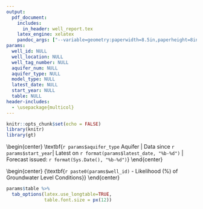 ```yaml
---
output:
  pdf_document:
    includes:
      in_header: well_report.tex
    latex_engine: xelatex
    pandoc_args: ["--variable=geometry:paperwidth=8.5in,paperheight=8in,margin=0.25in"]
params:
  well_id: NULL
  well_location: NULL
  well_tag_number: NULL
  aquifer_num: NULL
  aquifer_type: NULL
  model_type: NULL
  latest_date: NULL
  start_year: NULL
  table: NULL
header-includes:
  - \usepackage{multicol}
---
```


```r
knitr::opts_chunk$set(echo = FALSE)
library(knitr)
library(gt)
```

\vspace*{-1.5cm}

\begin{center}
{\large \textbf{Observation Well `r paste0(params$well_id, " - ", gsub("&", "\\\\&", params$well_location))`}}
\vspace{-1.2em}
\end{center}

\begin{center}
\textbf{`r params$aquifer_type` Aquifer | Data since `r params$start_year`| Latest on `r format(params$latest_date, "%b-%d")` | Forecast issued: `r format(Sys.Date(), "%b-%d")`}
\vspace{-1.5em}
\end{center}

\begin{center}
\begin{minipage}[t]{0.48\textwidth}
\centering
\includegraphics[width=8in]{Well_`r params$well_id`_plot.pdf}
\end{minipage}%
\hfill
\begin{minipage}[t]{0.48\textwidth}
\centering
\end{minipage}
\end{center}

\begin{center}
{\large \textbf{`r paste0(params$well_id)` - Likelihood (\%) of Groundwater Level Conditions}}
\vspace{-1.5em}
\end{center}

```r
params$table %>% 
  tab_options(latex.use_longtable=TRUE,
              table.font.size = px(12))
```

\begin{wrapfigure}{r}{0.4\textwidth}
  \centering
  \vspace{-10pt}
  \vspace{-10pt}
\end{wrapfigure}

\scriptsize 
\begin{multicols}{2}

\textbf{Note}: Forecasts provide a range of possible conditions and are presented as likelihoods of groundwater being above, below, or near normal. This analysis uses the “normal” term solely in reference to water levels between the 25th to 75th percentiles of historical data, not to imply a steady state baseline for a well. Data should be interpreted with the context of long-term records, patterns, and trends.

\columnbreak

\textbf{Disclaimer}: Groundwater level forecasts use statistical models and third-party data. These models have two types of errors: systematic (model limitations) and random (input data). Forecasts may differ from actual observations, and water levels could exceed forecast bounds. Users must accept responsibility for their use and interpretation.

\end{multicols}

\begin{center}
{\small Model Information: \textcolor{blue}{\href{https://nrs.objectstore.gov.bc.ca/rfc-conditions/groundwater_forecast/documentation/gw_forecast_chart_details.pdf}{Detailed explanation of chart}} | \textcolor{blue}{\href{https://www2.gov.bc.ca/gov/content/environment/air-land-water/water/drought-flooding-dikes-dams/river-forecast-centre}{Technical reference for model}} | \textcolor{blue}{\href{https://nrs.objectstore.gov.bc.ca/rfc-conditions/groundwater_forecast/outputs/Groundwater_Drought_Forecast_Map.html}{Forecast Map}} | \textcolor{blue}{\href{https://nrs.objectstore.gov.bc.ca/rfc-conditions/groundwater_forecast/outputs/Groundwater_Drought_Forecast_Report.html}{Forecast Report}}\\

Well Information: \textcolor{blue}{\href{`r paste0("https://aqrt.nrs.gov.bc.ca/Data/Location/Summary/Location/",params$well_id,"/Interval/Latest")`}{Real-time Data}} | \textcolor{blue}{\href{`r paste0("https://bcrfc.env.gov.bc.ca/Real-time_Data/Interactive_Q_process/InteractivePlots/groundwater_levels/",params$well_id,"_dailyWL.html")`}{Interactive hydrograph}} | \textcolor{blue}{\href{`r paste0("https://apps.nrs.gov.bc.ca/gwells/well/", params$well_tag_number)`}{Well summary}} | \textcolor{blue}{\href{`r paste0("https://apps.nrs.gov.bc.ca/gwells/aquifers/",params$aquifer_num)`}{Aquifer summary}} | \textcolor{blue}{\href{https://www2.gov.bc.ca/gov/content/environment/air-land-water/water/groundwater-wells-aquifers/groundwater-observation-well-network}{PGOWN}}
}

Issued by \textcolor{blue}{\href{https://www2.gov.bc.ca/gov/content/environment/air-land-water/water/drought-flooding-dikes-dams/river-forecast-centre}{BC River Forecast Centre}} on `r format(Sys.time(), "%Y-%m-%d %H:%M")`

\end{center}

